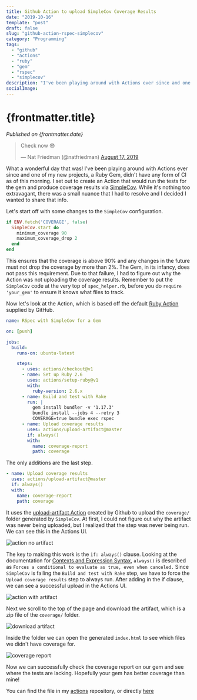 ```yaml
---
title: Github Action to upload SimpleCov Coverage Results
date: "2019-10-16"
template: "post"
draft: false
slug: "github-action-rspec-simplecov"
category: "Programming"
tags:
  - "github"
  - "actions"
  - "ruby"
  - "gem"
  - "rspec"
  - "simplecov"
description: "I've been playing around with Actions ever since and one of my new projects, a Ruby Gem, didn't have any form of CI as of this morning. I set out to create an Action that would run the tests for the gem and produce coverage results via SimpleCov."
socialImage:
---
```



# {frontmatter.title}

<PublishedOnOldBlog />

_Published on {frontmatter.date}_

<blockquote class="twitter-tweet">
  <p lang="en" dir="ltr">
    Check now 😎
  </p>
  &mdash; Nat Friedman (@natfriedman) <a href="https://twitter.com/natfriedman/status/1162823584684732416?ref_src=twsrc%5Etfw">August 17, 2019</a>
</blockquote>

What a wonderful day that was! I've been playing around with Actions ever since and one of my new projects, a Ruby Gem,
didn't have any form of CI as of this morning. I set out to create an Action that would run the tests for the gem and
produce coverage results via [SimpleCov](https://github.com/colszowka/simplecov). While it's nothing too extravagant, there was a small nuance that I had to
resolve and I decided I wanted to share that info.

Let's start off with some changes to the `SimpleCov` configuration.

```ruby
if ENV.fetch('COVERAGE', false)
  SimpleCov.start do
    minimum_coverage 90
    maximum_coverage_drop 2
  end
end
```

This ensures that the coverage is above 90% and any changes in the future must not drop the coverage by more than 2%.
The Gem, in its infancy, does not pass this requirement. Due to that failure, I had to figure out why the Action was not
uploading the coverage results. Remember to put the `SimpleCov` code at the very top of `spec_helper.rb`, before you do
`require 'your_gem'` to ensure it knows what files to track.

Now let's look at the Action, which is based off the default [Ruby Action](https://github.com/actions/starter-workflows/blob/master/ci/ruby.yml) supplied by GitHub.

```yaml
name: RSpec with SimpleCov for a Gem

on: [push]

jobs:
  build:
    runs-on: ubuntu-latest

    steps:
      - uses: actions/checkout@v1
      - name: Set up Ruby 2.6
        uses: actions/setup-ruby@v1
        with:
          ruby-version: 2.6.x
      - name: Build and test with Rake
        run: |
          gem install bundler -v '1.17.3'
          bundle install --jobs 4 --retry 3
          COVERAGE=true bundle exec rspec
      - name: Upload coverage results
        uses: actions/upload-artifact@master
        if: always()
        with:
          name: coverage-report
          path: coverage
```

The only additions are the last step.

```yaml
- name: Upload coverage results
  uses: actions/upload-artifact@master
  if: always()
  with:
    name: coverage-report
    path: coverage
```

It uses the [upload-artifact Action](https://github.com/actions/upload-artifact) created by Github to upload the `coverage/`
folder generated by `SimpleCov`. At first, I could not figure out why the artifact was never being uploaded, but I
realized that the step was never being run. We can see this in the Actions UI.

![action no artifact](/post_images/action_no_artifact.png)

The key to making this work is the `if: always()` clause. Looking at the documentation for
[Contexts and Expression Syntax](https://help.github.com/en/articles/contexts-and-expression-syntax-for-github-actions#always), `always()` is described as `Forces a conditional to evaluate as true, even when canceled.`
Since `SimpleCov` is failing the `Build and test with Rake` step, we have to force the `Upload coverage results` step to
always run. After adding in the if clause, we can see a successful upload in the Actions UI.

![action with artifact](/post_images/action_with_artifact.png)

Next we scroll to the top of the page and download the artifact, which is a zip file of the `coverage/` folder.

![download artifact](/post_images/download_artifact.png)

Inside the folder we can open the generated `index.html` to see which files we didn't have coverage for.

![coverage report](/post_images/coverage_report.png)

Now we can successfully check the coverage report on our gem and see where the tests are lacking. Hopefully your gem has
better coverage than mine!

You can find the file in my [actions](https://github.com/jer-k/actions) repository, or directly [here](https://github.com/jer-k/actions/blob/master/rspec-with-simplecov-for-gem.yml)
